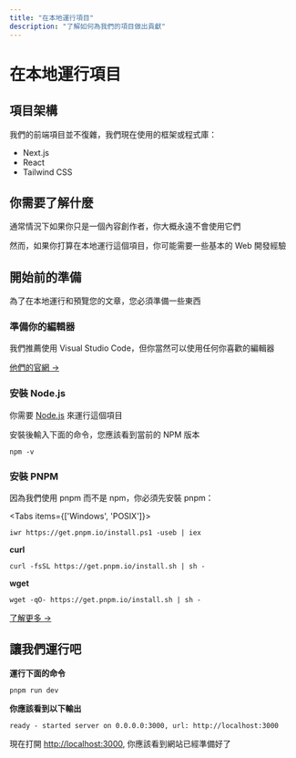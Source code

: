 ---
title: "在本地運行項目"
description: "了解如何為我們的項目做出貢獻"
---


# 在本地運行項目

## 項目架構

我們的前端項目並不復雜，我們現在使用的框架或程式庫：

- Next.js
- React
- Tailwind CSS

## 你需要了解什麼

通常情況下如果你只是一個內容創作者，你大概永遠不會使用它們

然而，如果你打算在本地運行這個項目，你可能需要一些基本的 Web 開發經驗

## 開始前的準備

為了在本地運行和預覽您的文章，您必須準備一些東西

<div className="steps-container">

### 準備你的編輯器

我們推薦使用 Visual Studio Code，但你當然可以使用任何你喜歡的編輯器

[他們的官網 ->](https://code.visualstudio.com/)

### 安裝 Node.js

你需要 [Node.js](https://nodejs.org) 來運行這個項目

安裝後輸入下面的命令，您應該看到當前的 NPM 版本
```
npm -v
```

### 安裝 PNPM

因為我們使用 pnpm 而不是 npm，你必須先安裝 pnpm：

<Tabs items={['Windows', 'POSIX']}>
  <Tab>

```
iwr https://get.pnpm.io/install.ps1 -useb | iex
```

  </Tab>
  <Tab>

**curl**

```
curl -fsSL https://get.pnpm.io/install.sh | sh -
```

**wget**

```
wget -qO- https://get.pnpm.io/install.sh | sh -
```

  </Tab>
</Tabs>

[了解更多 ->](https://pnpm.io/)

</div>

## 讓我們運行吧

**運行下面的命令**
```
pnpm run dev
```

**你應該看到以下輸出**
```
ready - started server on 0.0.0.0:3000, url: http://localhost:3000
```

現在打開 [http://localhost:3000](http://localhost:3000), 你應該看到網站已經準備好了